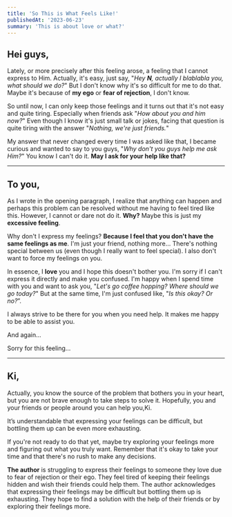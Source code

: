 ```yaml
---
title: 'So This is What Feels Like!'
publishedAt: '2023-06-23'
summary: 'This is about love or what?'
---
```


## Hei guys,

Lately, or more precisely after this feeling arose, a feeling that I cannot express to Him. 
Actually, it's easy, just say, "_Hey **N**, actually I blablabla you, what should we do?_" But I don't know why it's so difficult for me to do that. 
Maybe it's because of **my ego** or **fear of rejection**, I don't know.

So until now, I can only keep those feelings and it turns out that it's not easy and quite tiring. 
Especially when friends ask "_How about you and him now?_" Even though I know it's just small talk or jokes, facing that question is quite tiring with the answer "_Nothing, we're just friends._" 

My answer that never changed every time I was asked like that, I became curious and wanted to say to you guys, "_Why don't you guys help me ask Him?_" You know I can't do it.
 **May I ask for your help like that?**

---

## To you,

As I wrote in the opening paragraph, I realize that anything can happen and perhaps this problem can be resolved without me having to feel tired like this. 
However, I cannot or dare not do it. **Why?** Maybe this is just my **excessive feeling**. 

Why don't I express my feelings? **Because I feel that you don't have the same feelings as me**. 
I'm just your friend, nothing more... There's nothing special between us (even though I really want to feel special).
I also don't want to force my feelings on you.

In essence, I **love** you and I hope this doesn't bother you. 
I'm sorry if I can't express it directly and make you confused.
I'm happy when I spend time with you and want to ask you, "_Let's go coffee hopping? Where should we go today?_" But at the same time, I'm just confused like, "_Is this okay? Or no?_”.

I always strive to be there for you when you need help. It makes me happy to be able to assist you.

And again…

Sorry for this feeling…

---

## Ki,

Actually, you know the source of the problem that bothers you in your heart, 
but you are not brave enough to take steps to solve it. Hopefully, you and your friends or people around you can help you,Ki.

It’s understandable that expressing your feelings can be difficult, 
but bottling them up can be even more exhausting. 

If you're not ready to do that yet, maybe try exploring your feelings more and figuring out what you truly want. 
Remember that it's okay to take your time and that there's no rush to make any decisions.

<Penting emoji="💔">

**The author** is struggling to express their feelings to someone they love due to fear of rejection or their ego. They feel tired of keeping their feelings hidden and wish their friends could help them. The author acknowledges that expressing their feelings may be difficult but bottling them up is exhausting. They hope to find a solution with the help of their friends or by exploring their feelings more.

</Penting>
